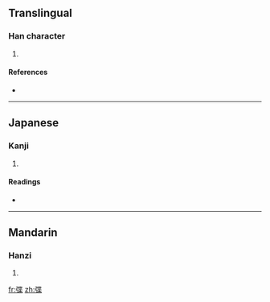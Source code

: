 ==Translingual==

===Han character===
{{Han char|rn=57|rad=弓|as=09|sn=12|four=|canj=弓心廿木 (NPTD)}}

# {{defn|Han|sort=弓09}}

====References====
* {{Han ref|kx=0360.200|dkj=09833|dj=0678.070|hdz=20999.100|uh=5F3D|ud=24381}}

----

==Japanese==

===Kanji===
{{ja-kanji|grade=|rs=弓09}}

# {{defn|Japanese|sort=弓09}}

====Readings====
* {{ja-readings|on=[[よう]] (yō), [[きょう]] (kyō)|kun=[[ゆがけ]] (yugake)}}

----

==Mandarin==

===Hanzi===
{{cmn-hanzi|pin=[[shè]] ([[she4]])|wg=she<sup>4</sup>}}

# {{defn|Mandarin|sort=弓09}}

[[fr:弽]]
[[zh:弽]]